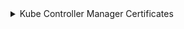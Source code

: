 
<details>
<summary>Kube Controller Manager Certificates</summary>

```bash
mkdir -p ${BASE_K8S_PATH}/pki
mkdir -p ${BASE_K8S_PATH}/openssl/csr
```


### Переменные окружения сертификатов

```bash
export CERTIFICATE_KEY_SIZE=2048

export CONTROLLER_MANAGER_CLIENT_KEY_PATH="${BASE_K8S_PATH}/kubeconfig/controller-manager-client-key.pem"
export CONTROLLER_MANAGER_CLIENT_CRT_PATH="${BASE_K8S_PATH}/kubeconfig/controller-manager-client.pem"
export CONTROLLER_MANAGER_CLIENT_CRT_CONF="${BASE_K8S_PATH}/openssl/controller-manager-client.conf"
export CONTROLLER_MANAGER_CLIENT_CSR_PATH="${BASE_K8S_PATH}/openssl/csr/controller-manager-client.csr"
```

### Инструкция создания сертификатов

:::note
Для удобства добавил блок расширения, что бы в перспективе отобразить инструкции сертификатов для `cfssl`
:::

<Tabs 
    defaultValue='openssl'
    values={[
        { label: "openssl", value: "openssl" },
    ]}>
    <TabItem value='openssl'>

      #### Конфигурация `openssl` controller-manager-client

      ```bash
      cat <<EOF > ${CONTROLLER_MANAGER_CLIENT_CRT_CONF}
      [ req ]
      default_bits        = ${CERTIFICATE_KEY_SIZE}
      prompt              = no
      default_md          = sha256
      distinguished_name  = dn

      [ dn ]
      CN = system:kube-controller-manager

      [ v3_ext ]
      authorityKeyIdentifier=keyid,issuer:always
      basicConstraints=CA:FALSE
      keyUsage=keyEncipherment,dataEncipherment
      extendedKeyUsage=clientAuth
      EOF
      ```

      #### Генерация приватных ключей сертификатов

      ```bash
      openssl genrsa \
        -out "${CONTROLLER_MANAGER_CLIENT_KEY_PATH}" ${CERTIFICATE_KEY_SIZE}
      ```

      #### Генерация CSR будущих сертификатов

      ```bash
      openssl req \
        -new \
        -key "${CONTROLLER_MANAGER_CLIENT_KEY_PATH}" \
        -out "${CONTROLLER_MANAGER_CLIENT_CSR_PATH}" \
        -config "${CONTROLLER_MANAGER_CLIENT_CRT_CONF}"
      ```

      #### Подпись CSR ключом удостоверяющего центра (CA)

      ```bash
      openssl x509 \
        -req \
        -days 365 \
        -sha256 \
        -outform PEM \
        -CA "${KUBERNETES_CA_CRT_PATH}" \
        -CAkey "${KUBERNETES_CA_KEY_PATH}" \
        -CAcreateserial \
        -in "${CONTROLLER_MANAGER_CLIENT_CSR_PATH}" \
        -out "${CONTROLLER_MANAGER_CLIENT_CRT_PATH}" \
        -extensions v3_ext \
        -extfile "${CONTROLLER_MANAGER_CLIENT_CRT_CONF}"
      ```

    </TabItem>

</Tabs>



### Инструкция создания Kubeconfig
```bash

kubectl config set-cluster kubernetes \
  --certificate-authority="${KUBERNETES_CA_CRT_PATH}" \
  --embed-certs=true \
  --server=https://127.0.0.1:6443 \
  --kubeconfig=${BASE_K8S_PATH}/controller-manager.conf

kubectl config set-credentials system:node:${FULL_HOST_NAME} \
  --client-certificate=${CONTROLLER_MANAGER_CLIENT_CRT_PATH} \
  --client-key=${CONTROLLER_MANAGER_CLIENT_KEY_PATH} \
  --embed-certs=true \
  --kubeconfig=${BASE_K8S_PATH}/controller-manager.conf

kubectl config set-context default \
  --cluster=kubernetes \
  --user=system:node:${FULL_HOST_NAME} \
  --kubeconfig=${BASE_K8S_PATH}/controller-manager.conf

kubectl config use-context default --kubeconfig=${BASE_K8S_PATH}/controller-manager.conf
```

</details>
